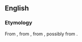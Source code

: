 ==English==
===Etymology===
From {{inh|en|enm|þristen|þrusten}}, from {{der|en|non|þrysta}}, from {{der|en|gem-pro|*þrustijaną}}, possibly from {{der|en|ine-pro|*trewd-}}.
{{root|en|ine-pro|*trewd-}}
